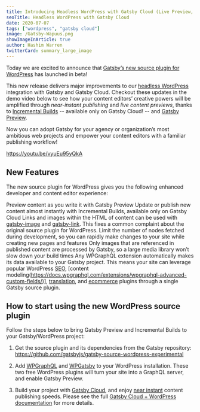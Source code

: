 ```yaml
---
title: Introducing Headless WordPress with Gatsby Cloud (Live Preview, Incremental Builds, and more!)
seoTitle: Headless WordPress with Gatsby Cloud
date: 2020-07-07
tags: ["wordpress", "gatsby cloud"]
image: /Gatsby-Wapuus.png
showImageInArticle: true
author: Hashim Warren
twitterCard: summary_large_image
---
```


Today we are excited to announce that [Gatsby’s new source plugin for WordPress](https://github.com/gatsbyjs/gatsby-source-wordpress-experimental) has launched in beta! 

This new release delivers major improvements to our [headless WordPress](/docs/glossary/headless-wordpress) integration with Gatsby and Gatsby Cloud. Checkout these updates in the demo video below to see how your content editors’ creative powers will be amplified through _near-instant publishing_ and _live content previews_, thanks to [Incremental Builds](/blog/2020-04-22-announcing-incremental-builds/) -- available only on Gatsby Cloud! -- and [Gatsby Preview](/blog/2018-07-17-announcing-gatsby-preview).

<Pullquote>
Now you can adopt Gatsby for your agency or organization’s most ambitious web projects and empower your content editors with a familiar publishing workflow!
</Pullquote>

https://youtu.be/vyuEu95yQkA


## New Features
The new source plugin for WordPress gives you the following enhanced developer and content editor experience:

Preview content as you write it with Gatsby Preview
Update or publish new content almost instantly with Incremental Builds, available only on Gatsby Cloud
Links and images within the HTML of content can be used with [gatsby-image](/docs/gatsby-image/) and [gatsby-link](/docs/gatsby-link/). This fixes a common complaint about the original source plugin for WordPress.
Limit the number of nodes fetched during development, so you can rapidly make changes to your site while creating new pages and features
Only images that are referenced in published content are processed by Gatsby, so a large media library won’t slow down your build times 
Any WPGraphQL extension automatically makes its data available to your Gatsby project. This means your site can leverage popular WordPress [SEO](https://github.com/ashhitch/wp-graphql-yoast-seo), [content modeling(https://docs.wpgraphql.com/extensions/wpgraphql-advanced-custom-fields/)], [translation](https://github.com/valu-digital/wp-graphql-polylang), and [ecommerce](https://docs.wpgraphql.com/extensions/wpgraphql-woocommerce/) plugins through a single Gatsby source plugin.
## How to start using the new WordPress source plugin
Follow the steps below to bring Gatsby Preview and Incremental Builds to your Gatsby/WordPress project:

1. Get the source plugin and its dependencies from the Gatsby repository: https://github.com/gatsbyjs/gatsby-source-wordpress-experimental

2. Add [WPGraphQL](https://docs.wpgraphql.com/getting-started/install-and-activate/) and [WPGatsby](https://github.com/gatsbyjs/wp-gatsby) to your WordPress installation. These two free WordPress plugins will turn your site into a GraphQL server, and enable Gatsby Preview. 

3. Build your project with [Gatsby Cloud](https://www.gatsbyjs.com/get-started/), and enjoy [near instant](https://willit.build/details/type/blog/source/wordpress/page-count/512) content publishing speeds. Please see the full [Gatsby Cloud + WordPress documentation](https://www.gatsbyjs.com/docs/wordpress/getting-started/) for more details.
 

